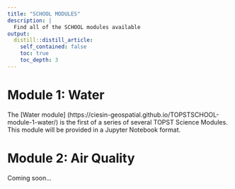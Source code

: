```yaml
---
title: "SCHOOL MODULES"
description: |
  Find all of the SCHOOL modules available
output:
  distill::distill_article:
    self_contained: false
    toc: true
    toc_depth: 3
---
```


# Module 1: Water
The [Water module] (https://ciesin-geospatial.github.io/TOPSTSCHOOL-module-1-water/) is the first of a series of several TOPST Science Modules. This module will be provided in a Jupyter Notebook format.

# Module 2: Air Quality
Coming soon...
